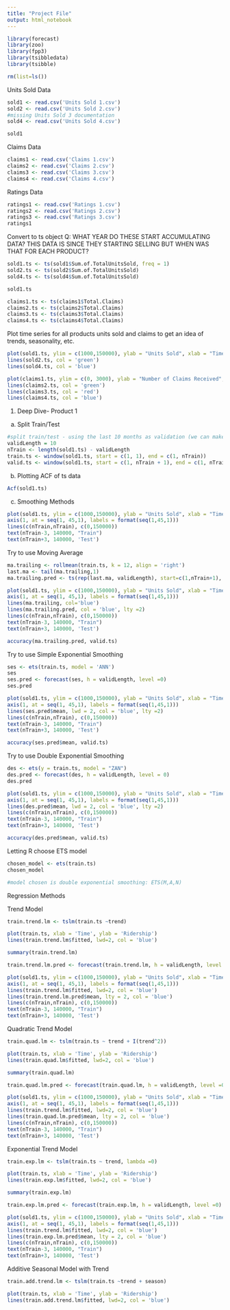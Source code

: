 ```yaml
---
title: "Project File"
output: html_notebook
---
```



```r
library(forecast)
library(zoo)
library(fpp3)
library(tsibbledata)
library(tsibble)

rm(list=ls())
```


Units Sold Data 
```r
sold1 <- read.csv('Units Sold 1.csv')
sold2 <- read.csv('Units Sold 2.csv')
#missing Units Sold 3 documentation 
sold4 <- read.csv('Units Sold 4.csv')

sold1
```
Claims Data 
```r
claims1 <- read.csv('Claims 1.csv')
claims2 <- read.csv('Claims 2.csv')
claims3 <- read.csv('Claims 3.csv')
claims4 <- read.csv('Claims 4.csv')
```

Ratings Data 
```r
ratings1 <- read.csv('Ratings 1.csv')
ratings2 <- read.csv('Ratings 2.csv')
ratings3 <- read.csv('Ratings 3.csv')
ratings1
```


Convert to ts object 
Q: WHAT YEAR DO THESE START ACCUMULATING DATA? THIS DATA IS SINCE THEY STARTING SELLING BUT WHEN WAS THAT FOR EACH PRODUCT? 
```r
sold1.ts <- ts(sold1$Sum.of.TotalUnitsSold, freq = 1)
sold2.ts <- ts(sold2$Sum.of.TotalUnitsSold)
sold4.ts <- ts(sold4$Sum.of.TotalUnitsSold)

sold1.ts
```

```r
claims1.ts <- ts(claims1$Total.Claims)
claims2.ts <- ts(claims2$Total.Claims)
claims3.ts <- ts(claims3$Total.Claims)
claims4.ts <- ts(claims4$Total.Claims)
```


Plot time series for all products units sold and claims to get an idea of trends, seasonality, etc. 

```r
plot(sold1.ts, ylim = c(1000,150000), ylab = "Units Sold", xlab = "Time (months from launch)", main = 'Units Sold Over Time')
lines(sold2.ts, col = 'green')
lines(sold4.ts, col = 'blue')

```


```r
plot(claims1.ts, ylim = c(0, 3000), ylab = "Number of Claims Received", xlab = 'Time (months from launch)', main = 'Claims Received Over Time')
lines(claims2.ts, col = 'green')
lines(claims3.ts, col = 'red')
lines(claims4.ts, col = 'blue')

```

1. Deep Dive- Product 1

a) Split Train/Test
```r
#split train/test - using the last 10 months as validation (we can make this however large)
validLength = 10
nTrain <- length(sold1.ts) - validLength
train.ts <- window(sold1.ts, start = c(1, 1), end = c(1, nTrain))
valid.ts <- window(sold1.ts, start = c(1, nTrain + 1), end = c(1, nTrain + validLength))
```

b) Plotting ACF of ts data 
```r
Acf(sold1.ts)
```

c) Smoothing Methods 
```r
plot(sold1.ts, ylim = c(1000,150000), ylab = "Units Sold", xlab = "Time (months from launch)", main = 'Units Sold Over Time', xaxt = 'n')
axis(1, at = seq(1, 45,1), labels = format(seq(1,45,1)))
lines(c(nTrain,nTrain), c(0,150000))
text(nTrain-3, 140000, "Train")
text(nTrain+3, 140000, 'Test')

```
Try to use Moving Average 
```r
ma.trailing <- rollmean(train.ts, k = 12, align = 'right')
last.ma <- tail(ma.trailing,1)
ma.trailing.pred <- ts(rep(last.ma, validLength), start=c(1,nTrain+1), end = c(1, nTrain+validLength),freq=1)
```

```r
plot(sold1.ts, ylim = c(1000,150000), ylab = "Units Sold", xlab = "Time (months from launch)", main = 'Units Sold Over Time', xaxt = 'n')
axis(1, at = seq(1, 45,1), labels = format(seq(1,45,1)))
lines(ma.trailing, col='blue')
lines(ma.trailing.pred, col = 'blue', lty =2)
lines(c(nTrain,nTrain), c(0,150000))
text(nTrain-3, 140000, "Train")
text(nTrain+3, 140000, 'Test')

```

```r
accuracy(ma.trailing.pred, valid.ts)

```


Try to use Simple Exponential Smoothing 
```r
ses <- ets(train.ts, model = 'ANN')
ses
ses.pred <- forecast(ses, h = validLength, level =0)
ses.pred
```

```r
plot(sold1.ts, ylim = c(1000,150000), ylab = "Units Sold", xlab = "Time (months from launch)", main = 'Units Sold Over Time', xaxt = 'n')
axis(1, at = seq(1, 45,1), labels = format(seq(1,45,1)))
lines(ses.pred$mean, lwd = 2, col = 'blue', lty =2) 
lines(c(nTrain,nTrain), c(0,150000))
text(nTrain-3, 140000, "Train")
text(nTrain+3, 140000, 'Test')
```

```r
accuracy(ses.pred$mean, valid.ts)
```

Try to use Double Exponential Smoothing 
```r
des <- ets(y = train.ts, model = "ZAN")
des.pred <- forecast(des, h = validLength, level = 0)
des.pred
```

```r
plot(sold1.ts, ylim = c(1000,150000), ylab = "Units Sold", xlab = "Time (months from launch)", main = 'Units Sold Over Time', xaxt = 'n')
axis(1, at = seq(1, 45,1), labels = format(seq(1,45,1)))
lines(des.pred$mean, lwd = 2, col = 'blue', lty =2) 
lines(c(nTrain,nTrain), c(0,150000))
text(nTrain-3, 140000, "Train")
text(nTrain+3, 140000, 'Test')

```

```r
accuracy(des.pred$mean, valid.ts)

```


Letting R choose ETS model 
```r
chosen_model <- ets(train.ts)
chosen_model

#model chosen is double exponential smoothing: ETS(M,A,N)
```

Regression Methods 

Trend Model
```r
train.trend.lm <- tslm(train.ts ~trend)

plot(train.ts, xlab = 'Time', ylab = 'Ridership')
lines(train.trend.lm$fitted, lwd=2, col = 'blue')


```

```r
summary(train.trend.lm)

```
```r
train.trend.lm.pred <- forecast(train.trend.lm, h = validLength, level =0)

plot(sold1.ts, ylim = c(1000,150000), ylab = "Units Sold", xlab = "Time (months from launch)", main = 'Units Sold Over Time', xaxt = 'n')
axis(1, at = seq(1, 45,1), labels = format(seq(1,45,1)))
lines(train.trend.lm$fitted, lwd=2, col = 'blue')
lines(train.trend.lm.pred$mean, lty = 2, col = 'blue')
lines(c(nTrain,nTrain), c(0,150000))
text(nTrain-3, 140000, "Train")
text(nTrain+3, 140000, 'Test')

```


Quadratic Trend Model 
```r
train.quad.lm <- tslm(train.ts ~ trend + I(trend^2))

plot(train.ts, xlab = 'Time', ylab = 'Ridership')
lines(train.quad.lm$fitted, lwd=2, col = 'blue')
```

```r
summary(train.quad.lm)

```


```r
train.quad.lm.pred <- forecast(train.quad.lm, h = validLength, level =0)

plot(sold1.ts, ylim = c(1000,150000), ylab = "Units Sold", xlab = "Time (months from launch)", main = 'Units Sold Over Time', xaxt = 'n')
axis(1, at = seq(1, 45,1), labels = format(seq(1,45,1)))
lines(train.trend.lm$fitted, lwd=2, col = 'blue')
lines(train.quad.lm.pred$mean, lty = 2, col = 'blue')
lines(c(nTrain,nTrain), c(0,150000))
text(nTrain-3, 140000, "Train")
text(nTrain+3, 140000, 'Test')


```
Exponential Trend Model 
```r
train.exp.lm <- tslm(train.ts ~ trend, lambda =0)

plot(train.ts, xlab = 'Time', ylab = 'Ridership')
lines(train.exp.lm$fitted, lwd=2, col = 'blue')

```

```r
summary(train.exp.lm)

```

```r
train.exp.lm.pred <- forecast(train.exp.lm, h = validLength, level =0)

plot(sold1.ts, ylim = c(1000,150000), ylab = "Units Sold", xlab = "Time (months from launch)", main = 'Units Sold Over Time', xaxt = 'n')
axis(1, at = seq(1, 45,1), labels = format(seq(1,45,1)))
lines(train.trend.lm$fitted, lwd=2, col = 'blue')
lines(train.exp.lm.pred$mean, lty = 2, col = 'blue')
lines(c(nTrain,nTrain), c(0,150000))
text(nTrain-3, 140000, "Train")
text(nTrain+3, 140000, 'Test')


```

Additive Seasonal Model with Trend 
```r
train.add.trend.lm <- tslm(train.ts ~trend + season)

plot(train.ts, xlab = 'Time', ylab = 'Ridership')
lines(train.add.trend.lm$fitted, lwd=2, col = 'blue')

```


